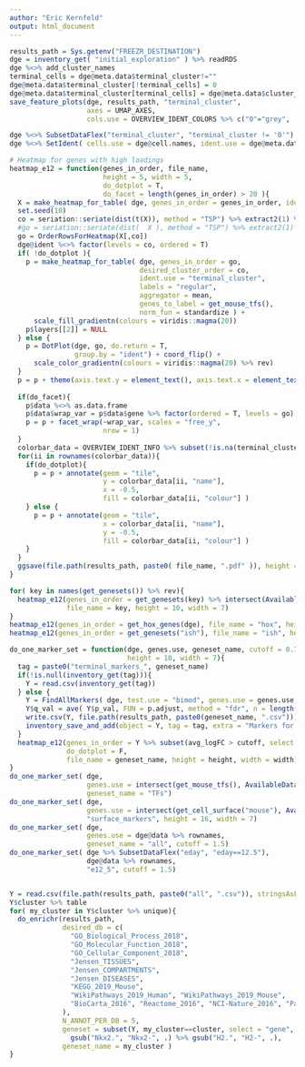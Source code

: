 ```yaml
---
author: "Eric Kernfeld"
output: html_document
---
```



```r
results_path = Sys.getenv("FREEZR_DESTINATION")
dge = inventory_get( "initial_exploration" ) %>% readRDS
dge %<>% add_cluster_names
terminal_cells = dge@meta.data$terminal_cluster!=""
dge@meta.data$terminal_cluster[!terminal_cells] = 0
dge@meta.data$terminal_cluster[terminal_cells] = dge@meta.data$cluster_name[terminal_cells]
save_feature_plots(dge, results_path, "terminal_cluster", 
                   axes = UMAP_AXES, 
                   cols.use = OVERVIEW_IDENT_COLORS %>% c("0"="grey", .), type = "PNG")
```

```r
dge %<>% SubsetDataFlex("terminal_cluster", "terminal_cluster != '0'")
dge %<>% SetIdent( cells.use = dge@cell.names, ident.use = dge@meta.data$terminal_cluster )
```

```r
# Heatmap for genes with high loadings
heatmap_e12 = function(genes_in_order, file_name,
                       height = 5, width = 5,
                       do_dotplot = T,
                       do_facet = length(genes_in_order) > 20 ){
  X = make_heatmap_for_table( dge, genes_in_order = genes_in_order, ident.use = "terminal_cluster", return_type = "table" )
  set.seed(10)
  co = seriation::seriate(dist(t(X)), method = "TSP") %>% extract2(1) %>% extract(colnames(X), .)
  #go = seriation::seriate(dist(  X ), method = "TSP") %>% extract2(1) %>% extract(rownames(X), .)
  go = OrderRowsForHeatmap(X[,co])
  dge@ident %<>% factor(levels = co, ordered = T)
  if( !do_dotplot ){
    p = make_heatmap_for_table( dge, genes_in_order = go, 
                                desired_cluster_order = co,
                                ident.use = "terminal_cluster", 
                                labels = "regular",
                                aggregator = mean,
                                genes_to_label = get_mouse_tfs(),
                                norm_fun = standardize ) + 
      scale_fill_gradientn(colours = viridis::magma(20)) 
    p$layers[[2]] = NULL
  } else {
    p = DotPlot(dge, go, do.return = T, 
                group.by = "ident") + coord_flip() + 
      scale_color_gradientn(colours = viridis::magma(20) %>% rev) 
  }
  p = p + theme(axis.text.y = element_text(), axis.text.x = element_text(angle = 90))
  
  if(do_facet){
    p$data %<>% as.data.frame
    p$data$wrap_var = p$data$gene %>% factor(ordered = T, levels = go) %>% rank %>% div_by_max %>% is_greater_than(0.5)
    p = p + facet_wrap(~wrap_var, scales = "free_y",
                       nrow = 1)
  }
  colorbar_data = OVERVIEW_IDENT_INFO %>% subset(!is.na(terminal_cluster) & terminal_cluster != "")
  for(ii in rownames(colorbar_data)){
    if(do_dotplot){
      p = p + annotate(geom = "tile", 
                       y = colorbar_data[ii, "name"], 
                       x = -0.5, 
                       fill = colorbar_data[ii, "colour"] ) 
    } else {
      p = p + annotate(geom = "tile", 
                       x = colorbar_data[ii, "name"], 
                       y = -0.5, 
                       fill = colorbar_data[ii, "colour"] ) 
    }
  }
  ggsave(file.path(results_path, paste0( file_name, ".pdf" )), height = height, width = width)
}
```

```r
for( key in names(get_genesets()) %>% rev){
  heatmap_e12(genes_in_order = get_genesets(key) %>% intersect(AvailableData(dge)),
              file_name = key, height = 10, width = 7)
}
heatmap_e12(genes_in_order = get_hox_genes(dge), file_name = "hox", height = 10, width = 7)
heatmap_e12(genes_in_order = get_genesets("ish"), file_name = "ish", height = 5, width = 7)
```

```r
do_one_marker_set = function(dge, genes.use, geneset_name, cutoff = 0.75,
                             height = 10, width = 7){
  tag = paste0("terminal_markers_", geneset_name)
  if(!is.null(inventory_get(tag))){
    Y = read.csv(inventory_get(tag))
  } else {
    Y = FindAllMarkers( dge, test.use = "bimod", genes.use = genes.use, logfc.threshold = cutoff, )
    Y$q_val = ave( Y$p_val, FUN = p.adjust, method = "fdr", n = length( genes.use ) )
    write.csv(Y, file.path(results_path, paste0(geneset_name, ".csv")))
    inventory_save_and_add(object = Y, tag = tag, extra = "Markers for terminal clusters.")
  }
  heatmap_e12(genes_in_order = Y %>% subset(avg_logFC > cutoff, select = "gene", drop = T), 
              do_dotplot = F,
              file_name = geneset_name, height = height, width = width)
}
do_one_marker_set( dge, 
                   genes.use = intersect(get_mouse_tfs(), AvailableData(dge)), 
                   geneset_name = "TFs")
do_one_marker_set( dge, 
                   genes.use = intersect(get_cell_surface("mouse"), AvailableData(dge)), 
                   "surface_markers", height = 16, width = 7)
do_one_marker_set( dge, 
                   genes.use = dge@data %>% rownames,
                   geneset_name = "all", cutoff = 1.5)
do_one_marker_set( dge %>% SubsetDataFlex("eday", "eday==12.5"),
                   dge@data %>% rownames, 
                   "e12_5", cutoff = 1.5)


Y = read.csv(file.path(results_path, paste0("all", ".csv")), stringsAsFactors = F) %>% subset(avg_logFC > 0.75)
Y$cluster %>% table
for( my_cluster in Y$cluster %>% unique){
  do_enrichr(results_path, 
             desired_db = c(
               "GO_Biological_Process_2018",
               "GO_Molecular_Function_2018",
               "GO_Cellular_Component_2018",
               "Jensen_TISSUES", 
               "Jensen_COMPARTMENTS", 
               "Jensen_DISEASES",
               "KEGG_2019_Mouse", 
               "WikiPathways_2019_Human", "WikiPathways_2019_Mouse", 
               "BioCarta_2016", "Reactome_2016", "NCI-Nature_2016", "Panther_2016"
             ),
             N_ANNOT_PER_DB = 5,
             geneset = subset(Y, my_cluster==cluster, select = "gene", drop = T) %>%
               gsub("Nkx2.", "Nkx2-", .) %>% gsub("H2.", "H2-", .), 
             geneset_name = my_cluster )
}

```

